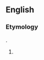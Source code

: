 ==English==

===Etymology===
{{suffix|belie|est|lang=en}}.

{{head|en}}

# {{context|archaic|lang=en}} {{second-person singular of|belie|lang=en}}